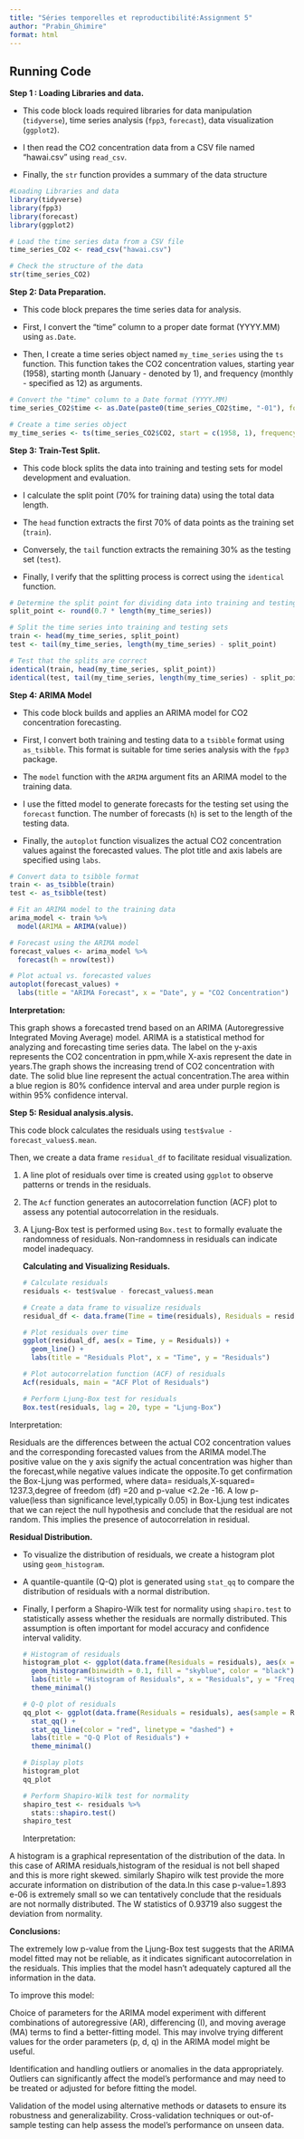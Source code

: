---
title: "Séries temporelles et reproductibilité:Assignment 5"
author: "Prabin_Ghimire"
format: html
---

## Running Code

**Step 1 : Loading Libraries and data.**

-   This code block loads required libraries for data manipulation (`tidyverse`), time series analysis (`fpp3`, `forecast`), data visualization (`ggplot2`).

-   I then read the CO2 concentration data from a CSV file named "hawai.csv" using `read_csv`.

-   Finally, the `str` function provides a summary of the data structure

```{r}
#Loading Libraries and data
library(tidyverse)
library(fpp3)
library(forecast)
library(ggplot2)

# Load the time series data from a CSV file
time_series_CO2 <- read_csv("hawai.csv")

# Check the structure of the data
str(time_series_CO2)
```

**Step 2: Data Preparation.**

-   This code block prepares the time series data for analysis.

-   First, I convert the "time" column to a proper date format (YYYY.MM) using `as.Date`.

-   Then, I create a time series object named `my_time_series` using the `ts` function. This function takes the CO2 concentration values, starting year (1958), starting month (January - denoted by 1), and frequency (monthly - specified as 12) as arguments.

```{r}
# Convert the "time" column to a Date format (YYYY.MM)
time_series_CO2$time <- as.Date(paste0(time_series_CO2$time, "-01"), format = "%Y.%m-%d")

# Create a time series object
my_time_series <- ts(time_series_CO2$CO2, start = c(1958, 1), frequency = 12)

```

**Step 3: Train-Test Split.**

-   This code block splits the data into training and testing sets for model development and evaluation.

-   I calculate the split point (70% for training data) using the total data length.

-   The `head` function extracts the first 70% of data points as the training set (`train`).

-   Conversely, the `tail` function extracts the remaining 30% as the testing set (`test`).

-   Finally, I verify that the splitting process is correct using the `identical` function.

```{r}
# Determine the split point for dividing data into training and testing sets
split_point <- round(0.7 * length(my_time_series))

# Split the time series into training and testing sets
train <- head(my_time_series, split_point)
test <- tail(my_time_series, length(my_time_series) - split_point)

# Test that the splits are correct
identical(train, head(my_time_series, split_point))
identical(test, tail(my_time_series, length(my_time_series) - split_point))

```

**Step 4: ARIMA Model**

-   This code block builds and applies an ARIMA model for CO2 concentration forecasting.

-   First, I convert both training and testing data to a `tsibble` format using `as_tsibble`. This format is suitable for time series analysis with the `fpp3` package.

-   The `model` function with the `ARIMA` argument fits an ARIMA model to the training data.

-   I use the fitted model to generate forecasts for the testing set using the `forecast` function. The number of forecasts (`h`) is set to the length of the testing data.

-   Finally, the `autoplot` function visualizes the actual CO2 concentration values against the forecasted values. The plot title and axis labels are specified using `labs`.

```{r}
# Convert data to tsibble format
train <- as_tsibble(train)
test <- as_tsibble(test)

# Fit an ARIMA model to the training data
arima_model <- train %>%
  model(ARIMA = ARIMA(value))

# Forecast using the ARIMA model
forecast_values <- arima_model %>%
  forecast(h = nrow(test))

# Plot actual vs. forecasted values
autoplot(forecast_values) +
  labs(title = "ARIMA Forecast", x = "Date", y = "CO2 Concentration")
```

**Interpretation:**

This graph shows a forecasted trend based on an ARIMA (Autoregressive Integrated Moving Average) model. ARIMA is a statistical method for analyzing and forecasting time series data. The label on the y-axis represents the CO2 concentration in ppm,while X-axis represent the date in years.The graph shows the increasing trend of CO2 concentration with date. The solid blue line represent the actual concentration.The area within a blue region is 80% confidence interval and area under purple region is within 95% confidence interval.

**Step 5: Residual analysis.alysis.**

This code block calculates the residuals using `test$value - forecast_values$.mean`.

Then, we create a data frame `residual_df` to facilitate residual visualization.

1.  A line plot of residuals over time is created using `ggplot` to observe patterns or trends in the residuals.

2.  The `Acf` function generates an autocorrelation function (ACF) plot to assess any potential autocorrelation in the residuals.

3.  A Ljung-Box test is performed using `Box.test` to formally evaluate the randomness of residuals. Non-randomness in residuals can indicate model inadequacy.

    **Calculating and Visualizing Residuals.**

    ```{r}
    # Calculate residuals
    residuals <- test$value - forecast_values$.mean

    # Create a data frame to visualize residuals
    residual_df <- data.frame(Time = time(residuals), Residuals = residuals)

    # Plot residuals over time
    ggplot(residual_df, aes(x = Time, y = Residuals)) +
      geom_line() +
      labs(title = "Residuals Plot", x = "Time", y = "Residuals")

    # Plot autocorrelation function (ACF) of residuals
    Acf(residuals, main = "ACF Plot of Residuals")

    # Perform Ljung-Box test for residuals
    Box.test(residuals, lag = 20, type = "Ljung-Box")

    ```

Interpretation:

Residuals are the differences between the actual CO2 concentration values and the corresponding forecasted values from the ARIMA model.The positive value on the y axis signify the actual concentration was higher than the forecast,while negative values indicate the opposite.To get confirmation the Box-Ljung was performed, where data= residuals,X-squared= 1237.3,degree of freedom (df) =20 and p-value \<2.2e -16. A low p- value(less than significance level,typically 0.05) in Box-Ljung test indicates that we can reject the null hypothesis and conclude that the residual are not random. This implies the presence of autocorrelation in residual.

**Residual Distribution.**

-   To visualize the distribution of residuals, we create a histogram plot using `geom_histogram`.

-   A quantile-quantile (Q-Q) plot is generated using `stat_qq` to compare the distribution of residuals with a normal distribution.

-   Finally, I perform a Shapiro-Wilk test for normality using `shapiro.test` to statistically assess whether the residuals are normally distributed. This assumption is often important for model accuracy and confidence interval validity.

    ```{r}
    # Histogram of residuals
    histogram_plot <- ggplot(data.frame(Residuals = residuals), aes(x = Residuals)) +
      geom_histogram(binwidth = 0.1, fill = "skyblue", color = "black") +
      labs(title = "Histogram of Residuals", x = "Residuals", y = "Frequency") +
      theme_minimal()

    # Q-Q plot of residuals
    qq_plot <- ggplot(data.frame(Residuals = residuals), aes(sample = Residuals)) +
      stat_qq() +
      stat_qq_line(color = "red", linetype = "dashed") +
      labs(title = "Q-Q Plot of Residuals") +
      theme_minimal()

    # Display plots
    histogram_plot
    qq_plot

    # Perform Shapiro-Wilk test for normality
    shapiro_test <- residuals %>%
      stats::shapiro.test()
    shapiro_test

    ```

    Interpretation:

A histogram is a graphical representation of the distribution of the data. In this case of ARIMA residuals,histogram of the residual is not bell shaped and this is more right skewed. similarly Shapiro wilk test provide the more accurate information on distribution of the data.In this case p-value=1.893 e-06 is extremely small so we can tentatively conclude that the residuals are not normally distributed. The W statistics of 0.93719 also suggest the deviation from normality.

**Conclusions:**

The extremely low p-value from the Ljung-Box test suggests that the ARIMA model fitted may not be reliable, as it indicates significant autocorrelation in the residuals. This implies that the model hasn't adequately captured all the information in the data.

To improve this model:

Choice of parameters for the ARIMA model experiment with different combinations of autoregressive (AR), differencing (I), and moving average (MA) terms to find a better-fitting model. This may involve trying different values for the order parameters (p, d, q) in the ARIMA model might be useful.

Identification and handling outliers or anomalies in the data appropriately. Outliers can significantly affect the model's performance and may need to be treated or adjusted for before fitting the model.

Validation of the model using alternative methods or datasets to ensure its robustness and generalizability. Cross-validation techniques or out-of-sample testing can help assess the model's performance on unseen data.
